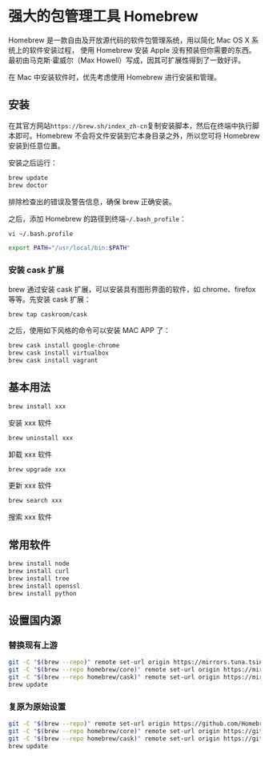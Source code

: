 # 强大的包管理工具 Homebrew {#homebrew}

Homebrew 是一款自由及开放源代码的软件包管理系统，用以简化 Mac OS X 系统上的软件安装过程，
使用 Homebrew 安装 Apple 没有预装但你需要的东西。最初由马克斯·霍威尔（Max Howell）写成，因其可扩展性得到了一致好评。

在 Mac 中安装软件时，优先考虑使用 Homebrew 进行安装和管理。

## 安装

在其官方网站`https://brew.sh/index_zh-cn`复制安装脚本，然后在终端中执行脚本即可。Homebrew 不会将文件安装到它本身目录之外，所以您可将 Homebrew 安装到任意位置。

安装之后运行：

```sh
brew update
brew doctor
```

排除检查出的错误及警告信息，确保 brew 正确安装。

之后，添加 Homebrew 的路径到终端`~/.bash_profile`：

```sh
vi ~/.bash.profile
```

```sh
export PATH="/usr/local/bin:$PATH"
```

### 安装 cask 扩展

brew 通过安装 cask 扩展，可以安装具有图形界面的软件，如 chrome、firefox 等等。先安装 cask 扩展：

```sh
brew tap caskroom/cask
```

之后，使用如下风格的命令可以安装 MAC APP 了：

```sh
brew cask install google-chrome
brew cask install virtualbox
brew cask install vagrant
```

## 基本用法

```sh
brew install xxx
```

安装 xxx 软件

```sh
brew uninstall xxx
```

卸载 xxx 软件

```sh
brew upgrade xxx
```

更新 xxx 软件

```sh
brew search xxx
```

搜索 xxx 软件

## 常用软件

```sh
brew install node
brew install curl
brew install tree
brew install openssl
brew install python
```

## 设置国内源

### 替换现有上游

```bash
git -C "$(brew --repo)" remote set-url origin https://mirrors.tuna.tsinghua.edu.cn/git/homebrew/brew.git
git -C "$(brew --repo homebrew/core)" remote set-url origin https://mirrors.tuna.tsinghua.edu.cn/git/homebrew/homebrew-core.git
git -C "$(brew --repo homebrew/cask)" remote set-url origin https://mirrors.tuna.tsinghua.edu.cn/git/homebrew/homebrew-cask.git
brew update
```

### 复原为原始设置

```bash
git -C "$(brew --repo)" remote set-url origin https://github.com/Homebrew/brew.git
git -C "$(brew --repo homebrew/core)" remote set-url origin https://github.com/Homebrew/homebrew-core.git
git -C "$(brew --repo homebrew/cask)" remote set-url origin https://github.com/Homebrew/homebrew-cask.git
brew update
```
